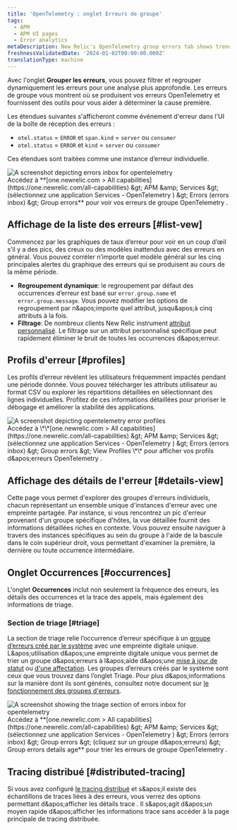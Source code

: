 ```yaml
---
title: 'OpenTelemetry : onglet Erreurs de groupe'
tags:
  - APM
  - APM UI pages
  - Error analytics
metaDescription: New Relic's OpenTelemetry group errors tab shows trends and anomalies that help you compare and troubleshoot error events.
freshnessValidatedDate: '2024-01-02T00:00:00.000Z'
translationType: machine
---
```


Avec l'onglet **Grouper les erreurs**, vous pouvez filtrer et regrouper dynamiquement les erreurs pour une analyse plus approfondie. Les erreurs de groupe vous montrent où se produisent vos erreurs OpenTelemetry et fournissent des outils pour vous aider à déterminer la cause première.

Les étendues suivantes s'afficheront comme événement d'erreur dans l'UI de la boîte de réception des erreurs :

* `otel.status` = `ERROR` et `span.kind` = `server` ou `consumer`
* `otel.status` = `ERROR` et `kind` = `server` ou `consumer`

Ces étendues sont traitées comme une instance d’erreur individuelle.

<img title="otel errors inbox" alt="A screenshot depicting errors inbox for opentelemetry" src="/images/errors-inbox_screenshot-full_otel-errors-inbox.webp" />

<figcaption>
  Accédez à **[one.newrelic.com &gt; All capabilities](https://one.newrelic.com/all-capabilities) &amp;gt; APM &amp;amp; Services &amp;gt; (sélectionnez une application Services - OpenTelemetry ) &amp;gt; Errors (errors inbox) &amp;gt; Group errors** pour voir vos erreurs de groupe OpenTelemetry .
</figcaption>

## Affichage de la liste des erreurs [#list-vew]

Commencez par les graphiques de taux d’erreur pour voir en un coup d’œil s’il y a des pics, des creux ou des modèles inattendus avec des erreurs en général. Vous pouvez corréler n’importe quel modèle général sur les cinq principales alertes du graphique des erreurs qui se produisent au cours de la même période.

* **Regroupement dynamique**: le regroupement par défaut des occurrences d’erreur est basé sur `error.group.name` et `error.group.message`. Vous pouvez modifier les options de regroupement par n&amp;apos;importe quel attribut, jusqu&amp;apos;à cinq attributs à la fois.
* **Filtrage**: De nombreux clients New Relic instrument [attribut personnalisé](/docs/data-apis/custom-data/custom-events/collect-custom-attributes/#enabling-custom). Le filtrage sur un attribut personnalisé spécifique peut rapidement éliminer le bruit de toutes les occurrences d&amp;apos;erreur.

## Profils d'erreur [#profiles]

Les profils d’erreur révèlent les utilisateurs fréquemment impactés pendant une période donnée. Vous pouvez télécharger les attributs utilisateur au format CSV ou explorer les répartitions détaillées en sélectionnant des lignes individuelles. Profitez de ces informations détaillées pour prioriser le débogage et améliorer la stabilité des applications.

<img title="otel error profiles" alt="A screenshot depicting opentelemetry error profiles" src="/images/errors-inbox_screenshot-crop_otel-error-profiles.webp" />

<figcaption>
  Accédez à \*\*[one.newrelic.com &gt; All capabilities](https://one.newrelic.com/all-capabilities) &amp;gt; APM &amp;amp; Services &amp;gt; (sélectionnez une application Services - OpenTelemetry ) &amp;gt; Errors (errors inbox) &amp;gt; Group errors &amp;gt; View Profiles \*\* pour afficher vos profils d&amp;apos;erreurs OpenTelemetry .
</figcaption>

## Affichage des détails de l'erreur [#details-view]

Cette page vous permet d'explorer des groupes d'erreurs individuels, chacun représentant un ensemble unique d'instances d'erreur avec une empreinte partagée. Par instance, si vous rencontrez un pic d'erreur provenant d'un groupe spécifique d'hôtes, la vue détaillée fournit des informations détaillées riches en contexte. Vous pouvez ensuite naviguer à travers des instances spécifiques au sein du groupe à l'aide de la bascule dans le coin supérieur droit, vous permettant d'examiner la première, la dernière ou toute occurrence intermédiaire.

## Onglet Occurrences [#occurrences]

L'onglet **Occurrences** inclut non seulement la fréquence des erreurs, les détails des occurrences et la trace des appels, mais également des informations de triage.

### Section de triage [#triage]

La section de triage relie l’occurrence d’erreur spécifique à un [groupe d’erreurs créé par le système](/docs/errors-inbox/errors-inbox/#groups) avec une empreinte digitale unique. L&amp;apos;utilisation d&amp;apos;une empreinte digitale unique vous permet de trier un groupe d&amp;apos;erreurs à l&amp;apos;aide d&amp;apos;une [mise à jour de statut](/docs/errors-inbox/errors-inbox/#status) ou [d'une affectation](/docs/errors-inbox/errors-inbox/#assign). Les groupes d’erreurs créés par le système sont ceux que vous trouvez dans l’onglet Triage. Pour plus d&amp;apos;informations sur la manière dont ils sont générés, consultez notre document sur [le fonctionnement des groupes d'erreurs](/docs/errors-inbox/errors-inbox/#how-groups-work).

<img title="triage section" alt="A screenshot showing the triage section of errors inbox for opentelemetry" src="/images/errors-inbox_screenshot-crop_triage-otel-errors-inbox.webp" />

<figcaption>
  Accédez à **[one.newrelic.com &gt; All capabilities](https://one.newrelic.com/all-capabilities) &amp;gt; APM &amp;amp; Services &amp;gt; (sélectionnez une application Services - OpenTelemetry ) &amp;gt; Errors (errors inbox) &amp;gt; Group errors &amp;gt; (cliquez sur un groupe d&amp;apos;erreurs) &amp;gt; Group errors details age** pour trier les erreurs de groupe OpenTelemetry .
</figcaption>

## Tracing distribué [#distributed-tracing]

Si vous avez configuré [le tracing distribué](/docs/distributed-tracing/concepts/quick-start/) et s&amp;apos;il existe des échantillons de traces liées à des erreurs, vous verrez des options permettant d&amp;apos;afficher les détails trace . Il s&amp;apos;agit d&amp;apos;un moyen rapide d&amp;apos;afficher les informations trace sans accéder à la page principale de tracing distribuée.